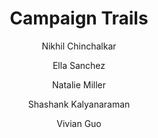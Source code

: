 ---
title: "Campaign Trails"
description: "Each election cycle, candidates campaign in various states to appeal to voters from all over the country. Does that actually matter?"
author: ["Nikhil Chinchalkar", "Ella Sanchez", "Natalie Miller", "Shashank Kalyanaraman", "Vivian Guo"]
editors: ["Jenny Williams", "Winston Ni", "Rahul Ramarao"]
publishedDate: "2024-03-20"
section: "Politics"
image_path: "public/images/CampaignTrails.gif"
external_link: "https://nikhilc52.github.io/campaign_trails_cdj/website/gallery.html"
layout: "image"
order: 8
---